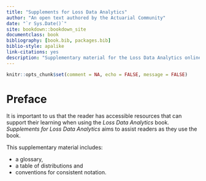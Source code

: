 ```yaml
--- 
title: "Supplements for Loss Data Analytics"
author: "An open text authored by the Actuarial Community"
date: "`r Sys.Date()`"
site: bookdown::bookdown_site
documentclass: book
bibliography: [book.bib, packages.bib]
biblio-style: apalike
link-citations: yes
description: "Supplementary material for the Loss Data Analytics online text. Includes a glossary, table of distributions and notation conventions."
---
```


```r
knitr::opts_chunk$set(comment = NA, echo = FALSE, message = FALSE)
```

# Preface {-}
It is important to us that the reader has accessible resources that can support their learning when using the *Loss Data Analytics* book. *Supplements for Loss Data Analytics* aims to assist readers as they use the book.  

This supplementary material includes:

- a glossary,
- a table of distributions and
- conventions for consistent notation.
